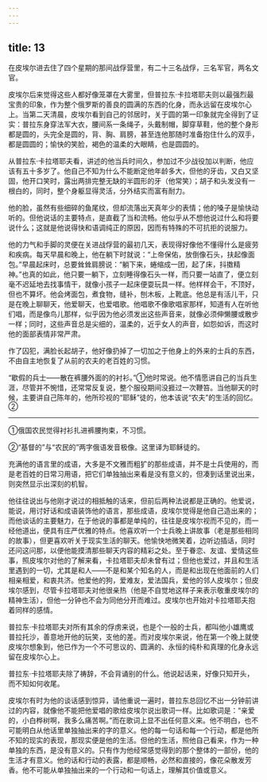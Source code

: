 ```yaml
---
---
---
```

title: 13
---





在皮埃尔进去住了四个星期的那间战俘营里，有二十三名战俘，三名军官，两名文官。

皮埃尔后来觉得这些人都好像笼罩在大雾里，但普拉东·卡拉塔耶夫则以最强烈最宝贵的印象，作为整个俄罗斯的善良的圆满的东西的化身，而永远留在皮埃尔心上。当第二天清晨，皮埃尔看到自己的邻居时，关于圆的第一印象就完全得到了证实：普拉东身穿法军大衣，腰间系一条绳子，头戴制帽，脚穿草鞋，他的整个身形都是圆的，头完全是圆的，背、胸、肩膀，甚至连他那随时准备抱住什么的双手，都是圆圆的；愉快的笑脸，褐色的温柔的大眼睛，也是圆圆的。

从普拉东·卡拉塔耶夫看，讲述的他当兵时间久，参加过不少战役加以判断，他应该有五十多岁了。他自己不知为什么不能断定他年龄多大，但他的牙齿，又白又坚固，他开口笑时，露出两排完整无缺的半圆形的牙（他常笑）；胡子和头发没有一根白的，同时，整个身躯显得灵活，分外结实而富有耐力。

他的脸，虽然有些细碎的鱼尾纹，但却流落出天真年少的表情；他的嗓子是愉快动听的。但他说话的主要特点，是直截了当和流畅。他似乎从不想他说过什么和将要说什么；这就是他说得快和语调纯正的原因，因而有特殊的不可抗拒的说服力。

他的力气和手脚的灵便在关进战俘营的最初几天，表现得好像他不懂得什么是疲劳和疾病。每天早晨和晚上，他在躺下时就说：“上帝保佑，放倒像石头，扶起像面包。”早晨起床时，总要耸耸肩膀说：“躺下来，蜷缩成一团，起了床，抖擞精神。”也真的如此，他只要一躺下，立刻睡得像石头一样，而只要一站直了，便立刻毫不迟延地去找事情干，就像小孩子一起床便耍玩具一样。他样样会干，不顶好，但也不算坏。他会烤面包，煮食物，缝补，刨木板，上靴底。他总是有活儿干，只是在晚上聊聊天，他爱聊天，也爱唱歌。他唱歌不像歌唱家那样，知道有人在听他们唱，而是像鸟儿那样，似乎因为他必须发出这些声音来，就像必须伸懒腰或散步一样；同时，这些声音总是尖细的，温柔的，近乎女人的声音，如怨如诉，而这时他的面部表情非常严肃。

作了囚犯，满脸长起胡子，他好像扔掉了一切加之于他身上的外来的士兵的东西，不由自主地恢复了从前的农夫的老百姓的习惯。

“歇假的兵士——散在裤腰外面的的衬衫。”①他时常说。他不情愿讲自己的当兵生涯，尽管并不惋惜，还常常反复说，整个服役期间没捱过一次鞭笞。当他聊天的时候，主要讲自己陈年的，他所珍视的“耶稣”徒的，他本该说“农夫”的生活的回忆。②

--------

①俄国农民觉得衬衫扎进裤腰拘束，不习惯。

②“基督的”与“农民的”两字俄语发音极像。这里译为耶稣徒的。

充满他的语言里的成语，大多是不文雅而粗犷的那些成语，并不是士兵使用的，而是老百姓的日常习用语，把它们单独抽出来看是没有意义的，但凑到话里说出来，则突然显示出深刻的机智。

他往往说出与他刚才说过的相抵触的话来，但前后两种法说都是正确的。他爱说，能说，用讨好话和成语装饰他的语言，那些成语，皮埃尔觉得是他自己造出来的；而他谈话的主要魅力，在于他说的事都是单纯的，往往是皮埃尔视而不见的，而一经他道出，便具有庄严优雅的特点。他喜欢听一个士兵晚上讲故事（老是那些相同的故事），但更喜欢听关于现实生活的聊天。他愉快地微笑着，边听边插话，同时还问这问那，以便他能摸清那些聊天内容的精彩之处。至于眷恋、友谊、爱情这些事，照皮埃尔对他的了解来看，卡拉塔耶夫却未曾有过；但他也爱过，并且和生活里遇到的一切，尤其是和人——不是和某个知名的人，而是和出现在他面前的人们相亲相爱，和衷共济。他爱他的狗，爱难友，爱法国兵，爱他的邻人皮埃尔；但皮埃尔感到，尽管卡拉塔耶夫对他很亲热（他是不自觉地这样子来表示敬重皮埃尔的精神生活），但他一分钟也不会为同他分开而难过。皮埃尔也开始对卡拉塔耶夫抱着同样的感情。

普拉东·卡拉塔耶夫对所有其余的俘虏来说，也是个一般的士兵，都叫他小雄鹰或普拉托沙，善意地开他的玩笑，支他的差。而对皮埃尔来说，他在第一个晚上就使皮埃尔想象到，他已作为一个不可思议的、圆满的、永恒的纯朴和真理的化身永远留在皮埃尔心上。

普拉东·卡拉塔耶夫除了祷辞，不会背诵别的什么。他说起话来，好像只知开头，而不知如何收尾。

皮埃尔有时为他的谈话感到惊异，请他重说一遍时，普拉东总回忆不出一分钟前讲过的内容，就像他不能把他爱唱的歌给皮埃尔说出歌词一样。比如歌词是：“亲爱的，小白桦树啊，我多么痛苦啊。”而在歌词上显不出任何意义来。他不明白，也不可能明白从他话里单独抽出来的字的意义。他的每一句话和每一个行动，都是他所不知的现实的表现，那现实便是他的生活。但他的生活，照他自己看来，作为一种单独的东西，是没有意义的。只有作为他经常感觉得到的那个整体的一部份，他的生活才有意义。他的话和行动的表露，都是顺畅，必然和直接的，像花朵散发芳香。他不可能从单独抽出来的一个行动和一句话上，理解其价值或意义。